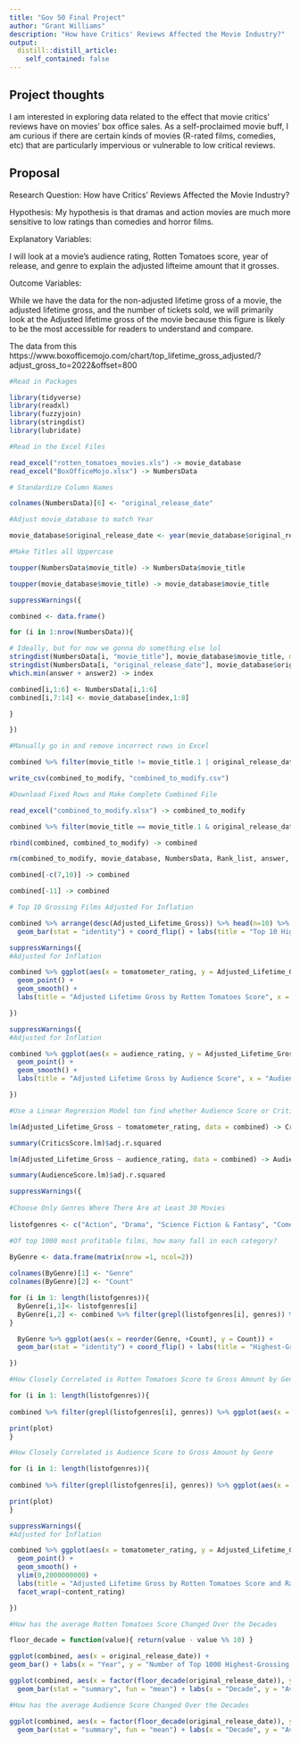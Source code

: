 ```yaml
---
title: "Gov 50 Final Project"
author: "Grant Williams"
description: "How have Critics' Reviews Affected the Movie Industry?"
output:
  distill::distill_article:
    self_contained: false
---
```


## Project thoughts

I am interested in exploring data related to the effect that movie critics' reviews have on movies' box office sales. As a self-proclaimed movie buff, I am curious if there are certain kinds of movies (R-rated films, comedies, etc) that are particularly impervious or vulnerable to low critical reviews. 

## Proposal

Research Question: How have Critics' Reviews Affected the Movie Industry?

Hypothesis: My hypothesis is that dramas and action movies are much more sensitive
to low ratings than comedies and horror films. 

Explanatory Variables:

I will look at a movie's audience rating, Rotten Tomatoes score, year of release, and genre to explain
the adjusted lifteime amount that it grosses.

Outcome Variables:

While we have the data for the non-adjusted lifetime gross of a movie, the
adjusted lifetime gross, and the number of tickets sold, we will primarily look at
the Adjusted lifetime gross of the movie because this figure is likely to be the
most accessible for readers to understand and compare.

The data from this 
https://www.boxofficemojo.com/chart/top_lifetime_gross_adjusted/?adjust_gross_to=2022&offset=800

```r

#Read in Packages

library(tidyverse)
library(readxl)
library(fuzzyjoin)
library(stringdist)
library(lubridate)

```

```r

#Read in the Excel Files

read_excel("rotten_tomatoes_movies.xls") -> movie_database
read_excel("BoxOfficeMojo.xlsx") -> NumbersData

# Standardize Column Names

colnames(NumbersData)[6] <- "original_release_date"

#Adjust movie_database to match Year

movie_database$original_release_date <- year(movie_database$original_release_date)

#Make Titles all Uppercase

toupper(NumbersData$movie_title) -> NumbersData$movie_title

toupper(movie_database$movie_title) -> movie_database$movie_title

```

```r

suppressWarnings({

combined <- data.frame()

for (i in 1:nrow(NumbersData)){

# Ideally, but for now we gonna do something else lol
stringdist(NumbersData[i, "movie_title"], movie_database$movie_title, method = 'jw') -> answer
stringdist(NumbersData[i, "original_release_date"], movie_database$original_release_date, method = 'jw') -> answer2
which.min(answer + answer2) -> index

combined[i,1:6] <- NumbersData[i,1:6] 
combined[i,7:14] <- movie_database[index,1:8] 

}

})

```

```r

#Manually go in and remove incorrect rows in Excel

combined %>% filter(movie_title != movie_title.1 | original_release_date != original_release_date.1) -> combined_to_modify

write_csv(combined_to_modify, "combined_to_modify.csv")

```

```r

#Download Fixed Rows and Make Complete Combined File

read_excel("combined_to_modify.xlsx") -> combined_to_modify

combined %>% filter(movie_title == movie_title.1 & original_release_date == original_release_date.1) -> combined

rbind(combined, combined_to_modify) -> combined

rm(combined_to_modify, movie_database, NumbersData, Rank_list, answer, answer2, i, index)

combined[-c(7,10)] -> combined

combined[-11] -> combined
```

```r

# Top 10 Grossing Films Adjusted For Inflation

combined %>% arrange(desc(Adjusted_Lifetime_Gross)) %>% head(n=10) %>% ggplot(aes(x = reorder(movie_title, +Adjusted_Lifetime_Gross), y = Adjusted_Lifetime_Gross)) +
  geom_bar(stat = "identity") + coord_flip() + labs(title = "Top 10 Highest-Grossing Movies", y = "Adjusted Lifetime Gross (2022 Ticket Prices)", x = "Movie Title")

```

```r

suppressWarnings({
#Adjusted for Inflation

combined %>% ggplot(aes(x = tomatometer_rating, y = Adjusted_Lifetime_Gross)) +
  geom_point() + 
  geom_smooth() +
  labs(title = "Adjusted Lifetime Gross by Rotten Tomatoes Score", x = "Critics' Tomato Score", y = "Adjusted Lifetime Gross (2022 Ticket Prices)")

})
```

```r

suppressWarnings({
#Adjusted for Inflation

combined %>% ggplot(aes(x = audience_rating, y = Adjusted_Lifetime_Gross)) +
  geom_point() + 
  geom_smooth() +
  labs(title = "Adjusted Lifetime Gross by Audience Score", x = "Audience Score", y = "Adjusted Lifetime Gross (2022 Ticket Prices)")

})
```
```r

#Use a Linear Regression Model ton find whether Audience Score or Critics' Score is More Predictive of Lifetime Earnings

lm(Adjusted_Lifetime_Gross ~ tomatometer_rating, data = combined) -> CriticsScore.lm

summary(CriticsScore.lm)$adj.r.squared

lm(Adjusted_Lifetime_Gross ~ audience_rating, data = combined) -> AudienceScore.lm

summary(AudienceScore.lm)$adj.r.squared


```


```r

suppressWarnings({
  
#Choose Only Genres Where There Are at Least 30 Movies
 
listofgenres <- c("Action", "Drama", "Science Fiction & Fantasy", "Comedy", "Horror", "Kids & Family", "Mystery", "Animation", "Musical", "Romance", "Classics")

#Of top 1000 most profitable films, how many fall in each category?
  
ByGenre <- data.frame(matrix(nrow =1, ncol=2))

colnames(ByGenre)[1] <- "Genre"
colnames(ByGenre)[2] <- "Count"

for (i in 1: length(listofgenres)){
  ByGenre[i,1]<- listofgenres[i]
  ByGenre[i,2] <- combined %>% filter(grepl(listofgenres[i], genres)) %>% count() %>% as.numeric()
}

  ByGenre %>% ggplot(aes(x = reorder(Genre, +Count), y = Count)) +
  geom_bar(stat = "identity") + coord_flip() + labs(title = "Highest-Grossing Movies By Genre", y = "Count of Movies of that Genre in the Top 1000", x = "Genre",subtitle = "(Most Movies are Categorized into Multiple Genres)")

})

```

```r

#How Closely Correlated is Rotten Tomatoes Score to Gross Amount by Genre

for (i in 1: length(listofgenres)){
  
combined %>% filter(grepl(listofgenres[i], genres)) %>% ggplot(aes(x = tomatometer_rating, y = Adjusted_Lifetime_Gross)) + geom_point() + geom_smooth() + labs(title = sprintf("Relationship Between Critics' Reviews and Earnings for %s Movies", listofgenres[i]), x = "Rotten Tomatoes Score", y = "Earnings Adjusted for Inflation (2022 Ticket Prices)") -> plot

print(plot)
}

```
```r

#How Closely Correlated is Audience Score to Gross Amount by Genre

for (i in 1: length(listofgenres)){
  
combined %>% filter(grepl(listofgenres[i], genres)) %>% ggplot(aes(x = tomatometer_rating, y = Adjusted_Lifetime_Gross)) + geom_point() + geom_smooth() + labs(title = sprintf("Relationship Between Audicence Score and Earnings for %s Movies", listofgenres[i]), x = "Audience Score", y = "Earnings Adjusted for Inflation (2022 Ticket Prices)") -> plot

print(plot)
}

```

```r

suppressWarnings({
#Adjusted for Inflation

combined %>% ggplot(aes(x = tomatometer_rating, y = Adjusted_Lifetime_Gross)) +
  geom_point() + 
  geom_smooth() +
  ylim(0,2000000000) +
  labs(title = "Adjusted Lifetime Gross by Rotten Tomatoes Score and Rating", x = "Critics' Tomato Score", y = "Adjusted Lifetime Gross (2022 Ticket Prices)") +
  facet_wrap(~content_rating)

})
```

```r

#How has the average Rotten Tomatoes Score Changed Over the Decades

floor_decade = function(value){ return(value - value %% 10) }

ggplot(combined, aes(x = original_release_date)) + 
geom_bar() + labs(x = "Year", y = "Number of Top 1000 Highest-Grossing Movies", title = "Number of High-Grossing Movies over the Years") 

ggplot(combined, aes(x = factor(floor_decade(original_release_date)), y = tomatometer_rating)) + 
  geom_bar(stat = "summary", fun = "mean") + labs(x = "Decade", y = "Average Critics Score", title = "Average Critics Score of Top 1000 Highest-Grossing Movies Over the Decades") 

#How has the average Audience Score Changed Over the Decades

ggplot(combined, aes(x = factor(floor_decade(original_release_date)), y = audience_rating)) + 
  geom_bar(stat = "summary", fun = "mean") + labs(x = "Decade", y = "Average Audience Rating", title = "Average Critics Score of Top 1000 Highest-Grossing Movies Over the Decades") 

```